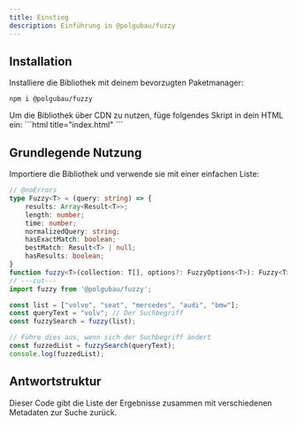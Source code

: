 ```yaml
---
title: Einstieg
description: Einführung in @polgubau/fuzzy
---
```


## Installation

Installiere die Bibliothek mit deinem bevorzugten Paketmanager:
```package-install
npm i @polgubau/fuzzy
```

<Accordions type="single">
  <Accordion title="CDN verwenden?" value="cdn" id="cdn">
  Um die Bibliothek über CDN zu nutzen, füge folgendes Skript in dein HTML ein:
  ```html title="index.html"
<script src="https://cdn.jsdelivr.net/npm/@polgubau/fuzzy"></script>
```
   </Accordion>
</Accordions>

## Grundlegende Nutzung

Importiere die Bibliothek und verwende sie mit einer einfachen Liste:

```ts twoslash title="index.ts"
// @noErrors
type Fuzzy<T> = (query: string) => {
    results: Array<Result<T>>;
    length: number;
    time: number;
    normalizedQuery: string;
    hasExactMatch: boolean;
    bestMatch: Result<T> | null;
    hasResults: boolean;
}
function fuzzy<T>(collection: T[], options?: FuzzyOptions<T>): Fuzzy<T>;
// ---cut---
import fuzzy from '@polgubau/fuzzy';

const list = ["volvo", "seat", "mercedes", "audi", "bmw"];
const queryText = "volv"; // Der Suchbegriff
const fuzzySearch = fuzzy(list);

// Führe dies aus, wenn sich der Suchbegriff ändert
const fuzzedList = fuzzySearch(queryText);
console.log(fuzzedList);
```

## Antwortstruktur
Dieser Code gibt die Liste der Ergebnisse zusammen mit verschiedenen Metadaten zur Suche zurück.
<AutoTypeTable path="./src/types/lib.ts" name="FuzzyResponse" />

 